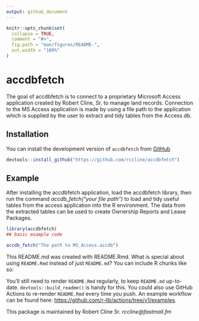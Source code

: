 ```yaml
---
output: github_document
---
```


<!-- README.md is generated from README.Rmd. Please edit that file -->

```r
knitr::opts_chunk$set(
  collapse = TRUE,
  comment = "#>",
  fig.path = "man/figures/README-",
  out.width = "100%"
)
```

# accdbfetch

<!-- badges: start -->
<!-- badges: end -->

The goal of accdbfetch is to connect to a proprietary Microsoft Access application created by Robert Cline, Sr. to manage land records.  Connection to the MS Access application is made by using a file path to the application which is supplied by the user to extract and tidy tables from the Access db.  

## Installation

You can install the development version of `accdbfetch` from [GitHub]("https://github.com/rccline/accdbfetch") 

``` r
devtools::install_github("https://github.com/rccline/accdbfetch")
```

## Example

After installing the accdbfetch application, load the accdbfetch library, then run the  command *accdb_fetch("your file path")* to load and tidy useful tables from the access application into the R environment.  The data from the extracted tables can be used to create Ownership Reports and Lease Packages.  

```r

library(accdbfetch)
## basic example code 

accdb_fetch("The path to MS_Access.accdb")
```


This README.md was created with README.Rmd.  What is special about using `README.Rmd` instead of just `README.md`? You can include R chunks like so:

You'll still need to render `README.Rmd` regularly, to keep `README.md` up-to-date. `devtools::build_readme()` is handy for this. You could also use GitHub Actions to re-render `README.Rmd` every time you push. An example workflow can be found here: <https://github.com/r-lib/actions/tree/v1/examples>. 

This package is maintained by Robert Cline Sr. *rccline@fastmail.fm* 


